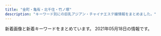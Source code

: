 ```yaml
---
title: "金町・亀有・北千住・竹ノ塚"
description: "キーワード別にの巨乳アジアン・チャイナエステ嬢情報をまとめました。"
---
```


新着画像と新着キーワードをまとめています。
2021年05月18日の情報です。

<DmmAffiliateIns />
<KeywordTable
  shops={
    [
    {
        "name": "\u7f8e\u5802",
        "url": "http://aroma-heal.com/",
        "keywords": {},
        "img_links": [
            "http://aroma-heal.com/staff/yuki/01.jpg",
            "http://aroma-heal.com/img/pc.jpg",
            "http://aroma-heal.com/img/t-s.jpg",
            "http://aroma-heal.com/img/sys3.png",
            "http://aroma-heal.com/img/sys2.png",
            "http://aroma-heal.com/img/sysetc.png",
            "http://aroma-heal.com/img/botton.jpg",
            "http://aroma-heal.com/img/paypay.png",
            "http://aroma-heal.com/img/cam.jpg",
            "http://aroma-heal.com/img/t-r.jpg",
            "http://aroma-heal.com/img/info.jpg",
            "http://aroma-heal.com/img/sys1.png",
            "http://aroma-heal.com/img/t-a.jpg",
            "http://aroma-heal.com/img/tit.jpg",
            "http://aroma-heal.com/staff/mimi/01.jpg",
            "http://aroma-heal.com/img/sys4.png",
            "http://aroma-heal.com/img/tel.jpg",
            "http://aroma-heal.com/img/add.jpg",
            "http://aroma-heal.com/img/adrs.jpg",
            "http://aroma-heal.com/img/t-o.jpg",
            "http://aroma-heal.com/staff/aoi/01.jpg",
            "http://aroma-heal.com/img/t-t.jpg",
            "http://aroma-heal.com/img/pic.jpg"
        ],
        "station": "JR\u5317\u5343\u4f4f\u99c5\u6771\u53e3"
    },
    {
        "keywords": {},
        "station": "JR\u91d1\u753a\u99c5\u5317\u53e3",
        "img_links": [
            "http://www.kenyoku.work/images/s1.png",
            "http://www.kenyoku.work/images/int1.png",
            "http://www.kenyoku.work/images/int2.png",
            "http://www.kenyoku.work/img/miki1.jpg",
            "http://www.kenyoku.work/images/sys.jpg",
            "http://www.kenyoku.work/img/risa1.jpg",
            "http://www.kenyoku.work/images/4.jpg",
            "http://www.kenyoku.work/images/b1.jpg",
            "http://www.kenyoku.work/images/head.jpg",
            "http://www.kenyoku.work/images/news.jpg",
            "http://www.kenyoku.work/images/interior_t.jpg",
            "http://www.kenyoku.work/img/hana1.jpg",
            "http://www.kenyoku.work/img/ami1.jpg",
            "http://www.kenyoku.work/images/info.png",
            "http://www.kenyoku.work/images/3.jpg",
            "http://www.kenyoku.work/images/staff_t.jpg",
            "http://www.kenyoku.work/images/mobile.jpg",
            "http://www.kenyoku.work/images/2.jpg",
            "http://www.kenyoku.work/images/b2.jpg",
            "http://www.kenyoku.work/images/1.jpg"
        ],
        "name": "\u5065\u6b32",
        "url": "http://www.kenyoku.work/"
    },
    {
        "name": "Angel",
        "keywords": {},
        "url": "http://e-luxury.work/",
        "img_links": [
            "http://e-luxury.work/images/2.jpg",
            "http://e-luxury.work/images/tel.jpg",
            "http://e-luxury.work/images/interior_t.jpg",
            "http://e-luxury.work/images/sys.jpg",
            "http://e-luxury.work/images/3.jpg",
            "http://e-luxury.work/images/news.jpg",
            "http://e-luxury.work/images/b1.jpg",
            "http://e-luxury.work/images/head.jpg",
            "http://e-luxury.work/images/4.jpg",
            "http://e-luxury.work/img/eri1.jpg",
            "http://e-luxury.work/images/7.jpg",
            "http://e-luxury.work/images/6.jpg",
            "http://e-luxury.work/img/momoka1.jpg",
            "http://e-luxury.work/img/mimi1.jpg",
            "http://e-luxury.work/images/int1.jpg",
            "http://e-luxury.work/img/minami1.jpg",
            "http://e-luxury.work/img/mina1.jpg",
            "http://e-luxury.work/images/mobile.jpg",
            "http://e-luxury.work/img/yuki1.jpg",
            "http://e-luxury.work/img/kayo1.jpg",
            "http://e-luxury.work/img/kayo2.jpg",
            "http://e-luxury.work/images/1.jpg",
            "http://e-luxury.work/images/ta.jpg",
            "http://e-luxury.work/images/int2.jpg",
            "http://e-luxury.work/images/5.jpg",
            "http://e-luxury.work/images/staff_t.jpg",
            "http://e-luxury.work/images/tt.jpg"
        ],
        "station": "\u7dbe\u702c\u99c5\u897f\u53e3"
    },
    {
        "station": "\u5317\u5343\u4f4f\u99c5\u897f\u53e3",
        "keywords": {
            "87": 1,
            "D": 1,
            "86": 1,
            "C": 1,
            "83": 1,
            "90": 4
        },
        "name": "\u6fc0\u5b89\u7f8e\u4eba",
        "url": "http://bijin.este.work/",
        "img_links": [
            "http://bijin.este.work/m.jpg",
            "http://bijin.este.work/news.jpg",
            "http://bijin.este.work/s1.png",
            "http://bijin.este.work/2/uploadimg/1620709898.jpeg",
            "http://bijin.este.work/int1.png",
            "http://bijin.este.work/sys1.jpg",
            "http://bijin.este.work/head.jpg",
            "http://bijin.este.work/2/uploadimg/1612668130.jpeg",
            "http://bijin.este.work/2/uploadimg/1591252992.jpg",
            "http://bijin.este.work/2/uploadimg/1591253020.jpg",
            "http://bijin.este.work/2/uploadimg/1591886646.jpg",
            "http://bijin.este.work/staff_t.jpg",
            "http://bijin.este.work/2/uploadimg/1597854926.jpeg",
            "http://bijin.este.work/sys2.jpg",
            "http://bijin.este.work/2/uploadimg/1600148455.jpeg"
        ]
    },
    {
        "station": "\u7dbe\u702c\u99c5\u6771\u53e3",
        "img_links": [
            "http://ningyo-hime.com/staffPhoto/s20200630134438.jpg",
            "http://ningyo-hime.com/js/sliderLine/slide_prev.png",
            "http://ningyo-hime.com/staffPhoto/b20201212112712.jpg",
            "http://ningyo-hime.com/staffPhoto/s20191003141511.jpg",
            "http://ningyo-hime.com/staffPhoto/s20201212112712.jpg",
            "http://ningyo-hime.com/staffPhoto/b20201230174356.jpg",
            "http://ningyo-hime.com/images/slider1/01.jpg",
            "http://ningyo-hime.com/staffPhoto/s20200905132814.jpg",
            "http://ningyo-hime.com/staffPhoto/s20200626161755.jpg",
            "http://ningyo-hime.com/staffPhoto/b20200905132814.jpg",
            "http://ningyo-hime.com/staffPhoto/b20200626161755.jpg",
            "http://ningyo-hime.com/images/returnBtn.png",
            "http://ningyo-hime.com/staffPhoto/s20201212104914.jpg",
            "http://ningyo-hime.com/images/slider1/03.jpg",
            "http://ningyo-hime.com/staffPhoto/b20201212104914.jpg",
            "http://ningyo-hime.com/staffPhoto/s20201101082513.jpg",
            "http://ningyo-hime.com/uploadfiles/Image/campaignNingyoHimeCom.jpg",
            "http://ningyo-hime.com/staffPhoto/b20200707192550.jpg",
            "http://ningyo-hime.com/staffPhoto/b20191003141511.jpg",
            "http://ningyo-hime.com/images/mobile.jpg",
            "http://ningyo-hime.com/staffPhoto/s20201230174356.jpg",
            "http://ningyo-hime.com/staffPhoto/s20200707192550.jpg",
            "http://ningyo-hime.com/js/sliderLine/slide_next.png",
            "http://ningyo-hime.com/images/gallery1.png",
            "http://ningyo-hime.com/staffPhoto/b20201101082513.jpg",
            "http://ningyo-hime.com/staffPhoto/b20200630134438.jpg"
        ],
        "name": "\u4eba\u9b5a\u59eb",
        "keywords": {
            "C": 2,
            "84": 1,
            "D": 5
        },
        "url": "http://ningyo-hime.com/"
    },
    {
        "name": "\u6fc0\u5b89\u5929\u4f7f",
        "station": "\u7dbe\u702c\u99c5\u6771\u53e3",
        "keywords": {
            "90": 27,
            "E": 9,
            "88": 9,
            "D": 9,
            "83": 9,
            "C": 9,
            "85": 18,
            "\u80f8": 1
        },
        "url": "http://starrysky.esnavi.work/",
        "img_links": [
            "http://starrysky.esnavi.work/2/uploadimg/1609136727.jpeg",
            "http://starrysky.esnavi.work/2/uploadimg/1617615141.jpeg",
            "https://pwchp.com/images_editor/124/images/1559717095-146381_2.jpg",
            "http://starrysky.esnavi.work/2/uploadimg/1609136908.jpeg",
            "http://starrysky.esnavi.work/2/uploadimg/1574764277.jpg",
            "http://starrysky.esnavi.work/1-1PZ515095RN.jpg",
            "http://starrysky.esnavi.work/vis_theptframe.png",
            "http://starrysky.esnavi.work/2/uploadimg/1618889943.jpeg",
            "http://starrysky.esnavi.work/iDl2toJilLq62VX.png",
            "https://century.pwchp.com/images/vis_theptframe.png",
            "http://starrysky.esnavi.work/2/uploadimg/1596225793.jpg",
            "http://starrysky.esnavi.work/2/uploadimg/1565558725.jpg"
        ]
    },
    {
        "img_links": [
            "http://urara.tyo.cm/images/link_nav05.png",
            "http://urara.tyo.cm/photos/sites/5/2021/03/2021032608104729.jpg",
            "http://urara.tyo.cm/images/tit_staff02.png",
            "http://urara.tyo.cm/images/tit_staff01.png",
            "http://urara.tyo.cm/images/link_nav01.png",
            "http://urara.tyo.cm/images/slider01.png",
            "http://urara.tyo.cm/photos/sites/5/2020/07/2020072904152474.jpg",
            "http://urara.tyo.cm/images/slider03.png",
            "http://urara.tyo.cm/images/top.png",
            "http://urara.tyo.cm/images/pagetop.png",
            "http://urara.tyo.cm/images/bg_infotit.png",
            "http://urara.tyo.cm/images/link_nav03.png",
            "http://urara.tyo.cm/photos/sites/5/2020/07/2020072904152344.jpg",
            "http://urara.tyo.cm/images/link_nav06.png",
            "http://urara.tyo.cm/photos/sites/5/2020/08/2020082101302071.jpg",
            "http://urara.tyo.cm/photos/sites/5/2020/10/2020101305325670.jpg",
            "http://urara.tyo.cm/photos/sites/5/2020/07/2020072904152438.jpg",
            "http://urara.tyo.cm/images/link_nav04.png",
            "http://urara.tyo.cm/photos/sites/5/2020/11/2020112706272440.jpg",
            "http://urara.tyo.cm/images/tit_info02.png",
            "http://urara.tyo.cm/images/link_nav02.png",
            "http://urara.tyo.cm/images/tit_info01.png",
            "http://urara.tyo.cm/images/ico02.png",
            "http://urara.tyo.cm/photos/sites/5/2020/07/2020072904152581.jpg",
            "http://urara.tyo.cm/photos/sites/5/2020/09/2020091508111353.jpg",
            "http://urara.tyo.cm/photos/sites/5/2021/02/2021021804210413.jpg",
            "http://urara.tyo.cm/images/slider02.png"
        ],
        "url": "http://urara.tyo.cm/",
        "station": "JR\u91d1\u753a\u99c5\u5317\u53e3",
        "keywords": {
            "D": 120,
            "86": 48,
            "87": 12,
            "84": 12,
            "85": 48
        },
        "name": "\u9e97"
    },
    {
        "name": "\u6cc9\u30fb\u3044\u305a\u307f",
        "keywords": {
            "E": 2,
            "D": 1
        },
        "url": "https://moon-love.info/",
        "station": "\u5317\u5343\u4f4f\u99c5\u6771\u53e3",
        "img_links": [
            "https://moon-love.info/staffPhoto/s20200527170611.jpg",
            "https://moon-love.info/images/slider1/02.jpg",
            "https://moon-love.info/images/slider1/01.jpg",
            "https://moon-love.info/js/sliderLine/slide_prev.png",
            "https://moon-love.info/js/sliderLine/slide_next.png",
            "https://moon-love.info/images/slider1/03.jpg",
            "https://moon-love.info/images/gallery1.png",
            "https://moon-love.info/uploadfiles/images/campaignIyasiHealCom.jpg",
            "https://moon-love.info/staffPhoto/s20200711151214.jpg",
            "https://moon-love.info/images/mobile.jpg",
            "https://moon-love.info/staffPhoto/b20200711151214.jpg",
            "https://moon-love.info/staffPhoto/b20200527170611.jpg",
            "https://moon-love.info/images/noImg.jpg",
            "https://moon-love.info/uploadfiles/Image/image.png",
            "https://moon-love.info/images/returnBtn.png"
        ]
    },
    {
        "url": "https://lush.jpn.vin/",
        "keywords": {
            "D": 24,
            "85": 8,
            "86": 16,
            "88": 8,
            "89": 8,
            "90": 8,
            "C": 14,
            "87": 8
        },
        "name": "\u30e9\u30c3\u30b7\u30e5",
        "img_links": [
            "https://lush.jpn.vin/images/tit_news.png",
            "https://lush.jpn.vin/photos/sites/6/2020/12/2020121402091934.jpg",
            "https://lush.jpn.vin/images/bg_comend.jpg",
            "https://lush.jpn.vin/images/top.png",
            "https://lush.jpn.vin/images/tit_staff.jpg",
            "https://lush.jpn.vin/photos/sites/6/2021/01/2021011906135643.jpg",
            "https://lush.jpn.vin/photos/sites/6/2021/01/2021012905303514.jpg",
            "https://lush.jpn.vin/photos/sites/6/2021/02/2021021804400223.jpg",
            "https://lush.jpn.vin/images/room4.jpg",
            "https://lush.jpn.vin/images/room3.jpg",
            "https://lush.jpn.vin/images/border-bottom.png",
            "https://lush.jpn.vin/images/room1.jpg",
            "https://lush.jpn.vin/photos/sites/6/2020/12/2020121402082025.jpg",
            "https://lush.jpn.vin/photos/sites/6/2020/12/2020121402072787.jpg",
            "https://lush.jpn.vin/images/girl.png",
            "https://lush.jpn.vin/images/end.jpg",
            "https://lush.jpn.vin/images/tit_pick.jpg",
            "https://lush.jpn.vin/images/rb.png",
            "https://lush.jpn.vin/photos/sites/6/2020/12/202012140206371.jpg",
            "https://lush.jpn.vin/images/lb.png",
            "https://lush.jpn.vin/images/side_mobile.png",
            "https://lush.jpn.vin/images/room2.jpg"
        ],
        "station": "JR\u91d1\u753a\u99c5\u5317\u53e3"
    },
    {
        "name": "\u82b1\u6d77",
        "keywords": {},
        "url": "http://manzoku666.ests.jp/",
        "station": "JR\u4e80\u6709\u99c5\u5317\u53e3",
        "img_links": []
    },
    {
        "keywords": {
            "90": 1,
            "84": 1,
            "C": 2,
            "D": 4,
            "83": 1,
            "86": 3,
            "E": 2,
            "85": 3,
            "87": 1
        },
        "station": "JR\u5317\u5343\u4f4f\u99c5\u6771\u53e3",
        "img_links": [
            "http://iris.este.work/2/uploadimg/1607661251.jpg",
            "http://iris.este.work/int1.png",
            "http://iris.este.work/staff_t.jpg",
            "http://iris.este.work/2/uploadimg/1587527299.jpg",
            "http://iris.este.work/2/uploadimg/1615527059.jpeg",
            "http://iris.este.work/2/uploadimg/1610606533.jpg",
            "http://iris.este.work/2/uploadimg/1597642441.jpeg",
            "http://iris.este.work/sys2.jpg",
            "http://iris.este.work/2/uploadimg/1597806778.jpg",
            "http://iris.este.work/head.jpg",
            "http://iris.este.work/news.jpg",
            "http://iris.este.work/sys1.jpg",
            "http://iris.este.work/2/uploadimg/1587527512.jpg",
            "http://iris.este.work/2/uploadimg/1591787978.jpg",
            "http://iris.este.work/s1.png",
            "http://iris.este.work/2/uploadimg/1610606666.jpg",
            "http://iris.este.work/2/uploadimg/1604372331.jpg"
        ],
        "url": "http://iris.este.work/",
        "name": "IRIS \uff5e\u30a2\u30a4\u30ea\u30b9\uff5e"
    },
    {
        "keywords": {
            "C": 2,
            "D": 1,
            "87": 2,
            "89": 1
        },
        "url": "http://raku.est888.com/",
        "station": "JR\u91d1\u753a\u99c5\u5317\u53e3",
        "img_links": [
            "http://raku.est888.com/css/nav/nav-002.jpg",
            "http://raku.est888.com/css/nav/nav-005.jpg",
            "http://raku.est888.com/css/cam0001.jpg",
            "http://raku.est888.com/css/tel.png",
            "http://raku.est888.com/css/top02-left.png",
            "http://raku.est888.com/css/nav/nav-004.jpg",
            "http://raku.est888.com/css/nav/nav-001.jpg",
            "http://raku.est888.com/css/nav/nav-003.jpg",
            "http://raku.est888.com/css/nav/nav-006.jpg",
            "http://raku.est888.com/css/osusume01.jpg",
            "http://raku.est888.com/css/staff/staff0001-a.png",
            "http://raku.est888.com/css/staff/staff002-a.png",
            "http://raku.est888.com/css/staff/staff01-a.png"
        ],
        "name": "\u697d"
    },
    {
        "keywords": {
            "86": 1,
            "83": 1,
            "E": 1,
            "88": 2,
            "C": 2,
            "F": 1,
            "D": 1,
            "85": 1
        },
        "station": "JR\u4e80\u6709\u99c5\u5357\u53e3",
        "url": "https://renren.tyo.cm/",
        "img_links": [
            "https://renren.tyo.cm/photos/sites/41/2021/05/2021051201283213.jpg",
            "https://renren.tyo.cm/photos/sites/41/2021/05/202105120129130.jpg",
            "https://renren.tyo.cm/images/side_tel.jpg",
            "https://renren.tyo.cm/images/staff02.png",
            "https://renren.tyo.cm/photos/sites/41/2021/05/2021051201285521.jpg",
            "https://renren.tyo.cm/photos/sites/41/2021/05/2021051201295097.jpg",
            "https://renren.tyo.cm/images/side_mobile.jpg",
            "https://renren.tyo.cm/images/link_nav01.jpg",
            "https://renren.tyo.cm/images/sp_top.png",
            "https://renren.tyo.cm/images/acc1.jpg",
            "https://renren.tyo.cm/images/acc3.jpg",
            "https://renren.tyo.cm/images/tit_new.png",
            "https://renren.tyo.cm/images/acc4.jpg",
            "https://renren.tyo.cm/images/link_nav04.jpg",
            "https://renren.tyo.cm/images/acc5.jpg",
            "https://renren.tyo.cm/images/link_nav05.jpg",
            "https://renren.tyo.cm/images/tit_pick.png",
            "https://renren.tyo.cm/images/tit_link.png",
            "https://renren.tyo.cm/images/link_nav03.jpg",
            "https://renren.tyo.cm/photos/sites/41/2021/05/202105120129321.jpg",
            "https://renren.tyo.cm/images/staff01.png",
            "https://renren.tyo.cm/images/end.png",
            "https://renren.tyo.cm/images/acc6.jpg",
            "https://renren.tyo.cm/images/top.png",
            "https://renren.tyo.cm/images/link_nav06.jpg",
            "https://renren.tyo.cm/images/acc2.jpg",
            "https://renren.tyo.cm/images/link_nav02.jpg"
        ],
        "name": "Aroma RenRen"
    },
    {
        "keywords": {
            "G": 1,
            "90": 3,
            "E": 2,
            "C": 4,
            "91": 1,
            "84": 1,
            "89": 1,
            "85": 3
        },
        "station": "\u7dbe\u702c\u99c5\u897f\u53e3",
        "name": "Spring-\u30b9\u30d7\u30ea\u30f3\u30b0-",
        "img_links": [
            "http://spring02.est888.com/css/tel.png",
            "http://spring02.est888.com/css/staff/staff09.png",
            "http://spring02.est888.com/css/osusume01.png",
            "http://spring02.est888.com/css/nav/nav-003.png",
            "http://spring02.est888.com/css/staff/staff003-b.png",
            "http://spring02.est888.com/css/nav/nav-001.png",
            "http://spring02.est888.com/css/nav/nav-002.png",
            "http://spring02.est888.com/css/staff/staff005-b.png",
            "http://spring02.est888.com/css/staff/staff12.png",
            "http://spring02.est888.com/css/staff/staff008-b.png",
            "http://spring02.est888.com/css/staff/staff01-b.png",
            "http://spring02.est888.com/css/top01.png",
            "http://spring02.est888.com/css/staff/staff010-a.png",
            "http://spring02.est888.com/css/staff/staff09-a.png",
            "http://spring02.est888.com/css/nav/nav-004.png",
            "http://spring02.est888.com/css/staff/staff005.png",
            "http://spring02.est888.com/css/staff/staff0008.png",
            "http://spring02.est888.com/css/staff/staff03.png",
            "http://spring02.est888.com/css/staff/staff01.png",
            "http://spring02.est888.com/css/staff/staff09-b.png",
            "http://spring02.est888.com/css/staff/staff03-a.png",
            "http://spring02.est888.com/css/nav/nav-006.png",
            "http://spring02.est888.com/css/staff/staff010.png",
            "http://spring02.est888.com/css/nav/nav-005.png",
            "http://spring02.est888.com/css/staff/staff12-a.png",
            "http://spring02.est888.com/css/staff/staff04.png",
            "http://spring02.est888.com/css/staff/staff11.png",
            "http://spring02.est888.com/css/staff/staff11-b.png",
            "http://spring02.est888.com/css/staff/staff04-a.png",
            "http://spring02.est888.com/css/top003.png",
            "http://spring02.est888.com/css/staff/staff11-a.png",
            "http://spring02.est888.com/css/staff/staff01-a.png",
            "http://spring02.est888.com/css/staff/staff04-b.png",
            "http://spring02.est888.com/css/top02-left.png",
            "http://spring02.est888.com/css/staff/staff12-b.png",
            "http://spring02.est888.com/css/staff/staff005-a.png",
            "http://spring02.est888.com/css/staff/staff010-b.png",
            "http://spring02.est888.com/css/top04.png"
        ],
        "url": "http://spring02.est888.com/"
    },
    {
        "img_links": [
            "https://image.jimcdn.com/app/cms/image/transf/dimension=1080x1024:format=jpg/path/s491738307dab8ed0/image/i8114f4be25f79eef/version/1617353476/image.jpg",
            "https://image.jimcdn.com/app/cms/image/transf/none/path/s491738307dab8ed0/image/i5806f8c0fbbca598/version/1417614009/image.jpg",
            "https://image.jimcdn.com/app/cms/image/transf/none/path/s491738307dab8ed0/image/iba7a970dbc047ea1/version/1620387924/image.jpg",
            "https://image.jimcdn.com/app/cms/image/transf/dimension=1080x1024:format=jpg/path/s491738307dab8ed0/image/ie54739bfe4411825/version/1619509620/image.jpg",
            "https://image.jimcdn.com/app/cms/image/transf/dimension=1080x1024:format=jpg/path/s491738307dab8ed0/image/i0ab0a1b77accb1c7/version/1616305682/image.jpg"
        ],
        "url": "https://kungangm.jimdofree.com/",
        "keywords": {},
        "station": "\u5800\u5207\u83d6\u84b2\u5712\u99c5",
        "name": "\u541b\u5b89"
    },
    {
        "station": "JR\u4e80\u6709\u99c5\u5317\u53e3",
        "name": "\u685c",
        "img_links": [
            "https://besteste.com/staffPhoto/s20210427121331.jpg",
            "https://besteste.com/staffPhoto/s20201104202509.jpg",
            "https://besteste.com/staffPhoto/b20210427120848.jpg",
            "https://besteste.com/staffPhoto/b20210427121331.jpg",
            "https://besteste.com/staffPhoto/s20210206174033.jpg",
            "https://besteste.com/staffPhoto/s20201104202740.jpg",
            "https://besteste.com/staffPhoto/s20210427121106.jpg",
            "https://besteste.com/staffPhoto/s20201104202356.jpg",
            "https://besteste.com/staffPhoto/b20201104202637.jpg",
            "https://besteste.com/staffPhoto/s20210427121216.jpg",
            "https://besteste.com/images/slider1/03.jpg",
            "https://besteste.com/staffPhoto/b20210427121216.jpg",
            "https://besteste.com/staffPhoto/b20210427121000.jpg",
            "https://besteste.com/staffPhoto/b20210427121106.jpg",
            "https://besteste.com/staffPhoto/b20210206174329.jpg",
            "https://besteste.com/staffPhoto/b20210206174605.jpg",
            "https://besteste.com/staffPhoto/s20201104202637.jpg",
            "https://besteste.com/staffPhoto/b20210206174200.jpg",
            "https://besteste.com/js/sliderLine/slide_next.png",
            "https://besteste.com/staffPhoto/s20210427121000.jpg",
            "https://besteste.com/js/sliderLine/slide_prev.png",
            "https://besteste.com/staffPhoto/b20201223163111.jpg",
            "https://besteste.com/images/returnBtn.png",
            "https://besteste.com/staffPhoto/b20201104202509.jpg",
            "https://besteste.com/images/slider1/01.jpg",
            "https://besteste.com/staffPhoto/s20201223163111.jpg",
            "https://besteste.com/staffPhoto/s20201104202235.jpg",
            "https://besteste.com/staffPhoto/s20201104202024.jpg",
            "https://besteste.com/staffPhoto/b20201104202356.jpg",
            "https://besteste.com/staffPhoto/b20201104201732.jpg",
            "https://besteste.com/staffPhoto/b20201104202024.jpg",
            "https://besteste.com/staffPhoto/s20210427120848.jpg",
            "https://besteste.com/staffPhoto/b20210206174033.jpg",
            "https://besteste.com/staffPhoto/b20201104202740.jpg",
            "https://besteste.com/staffPhoto/s20201104201732.jpg",
            "https://besteste.com/staffPhoto/s20201104202122.jpg",
            "https://besteste.com/staffPhoto/b20210206174451.jpg",
            "https://besteste.com/staffPhoto/b20201104202122.jpg",
            "https://besteste.com/images/mobile.jpg",
            "https://besteste.com/staffPhoto/b20201104202235.jpg"
        ],
        "keywords": {
            "D": 2,
            "85": 2,
            "E": 2,
            "C": 1,
            "86": 1
        },
        "url": "https://besteste.com/"
    },
    {
        "name": "Plaisir\u30fb\u30d7\u30ec\u30b8\u30fc\u30eb",
        "station": "JR\u4e80\u6709\u99c5\u5357\u53e3",
        "url": "https://bright.xyz.mn/",
        "keywords": {
            "D": 36,
            "87": 17,
            "85": 17,
            "92": 17,
            "E": 57,
            "H": 17,
            "G": 17,
            "88": 51,
            "86": 17
        },
        "img_links": [
            "https://bright.xyz.mn/photos/sites/10/2020/08/2020081003373252.jpg",
            "https://bright.xyz.mn/photos/sites/10/2021/05/202105110749361-308x411.jpg",
            "https://bright.xyz.mn/images/end.png",
            "https://bright.xyz.mn/images/staff_bj3.jpg",
            "https://bright.xyz.mn/images/s_pick.png",
            "https://bright.xyz.mn/photos/sites/10/2020/08/2020081003373131.jpg",
            "https://bright.xyz.mn/images/new.jpg",
            "https://bright.xyz.mn/images/mobile.jpg",
            "https://bright.xyz.mn/images/s_face.jpg",
            "https://bright.xyz.mn/photos/sites/10/2020/07/2020072612030016.jpg",
            "https://bright.xyz.mn/photos/sites/10/2021/05/2021051201442456.jpg",
            "https://bright.xyz.mn/images/news_bj3.jpg",
            "https://bright.xyz.mn/images/s_news.jpg",
            "https://bright.xyz.mn/photos/sites/10/2020/07/202007261153576.jpg",
            "https://bright.xyz.mn/images/line.png",
            "https://bright.xyz.mn/images/s_link.jpg",
            "https://bright.xyz.mn/photos/sites/10/2020/07/2020072611535558.jpg",
            "https://bright.xyz.mn/images/top.png",
            "https://bright.xyz.mn/photos/sites/10/2021/05/2021051201454182-308x411.jpg",
            "https://bright.xyz.mn/photos/sites/10/2021/05/2021051201454182.jpg",
            "https://bright.xyz.mn/images/s_therapist.jpg",
            "https://bright.xyz.mn/photos/sites/10/2021/05/202105110749361.jpg",
            "https://bright.xyz.mn/photos/sites/10/2021/05/2021051201442456-308x411.jpg",
            "https://bright.xyz.mn/photos/sites/10/2021/05/2021050709052156.jpg",
            "https://bright.xyz.mn/photos/sites/10/2021/05/2021050709052156-308x411.jpg",
            "https://bright.xyz.mn/photos/sites/10/2020/01/2020010607464468.jpg",
            "https://bright.xyz.mn/images/2.jpg",
            "https://bright.xyz.mn/images/1.jpg"
        ]
    },
    {
        "url": "http://rakuen.ies.fun/",
        "img_links": [
            "http://rakuen.ies.fun/images/tel.jpg",
            "http://rakuen.ies.fun/photos/sites/40/2021/05/2021050704572594.jpg",
            "http://rakuen.ies.fun/images/info2.jpg",
            "http://rakuen.ies.fun/images/room3.jpg",
            "http://rakuen.ies.fun/images/room2.jpg",
            "http://rakuen.ies.fun/images/room4.jpg",
            "http://rakuen.ies.fun/photos/sites/40/2021/05/2021050704572499.jpg",
            "http://rakuen.ies.fun/photos/sites/40/2021/05/2021050704572692.jpg",
            "http://rakuen.ies.fun/images/s_news.jpg",
            "http://rakuen.ies.fun/images/s_link.png",
            "http://rakuen.ies.fun/images/room1.jpg",
            "http://rakuen.ies.fun/images/mobile.jpg",
            "http://rakuen.ies.fun/images/s_staff.png",
            "http://rakuen.ies.fun/photos/sites/40/2021/05/2021050704572641.jpg",
            "http://rakuen.ies.fun/images/info.jpg",
            "http://rakuen.ies.fun/images/s3.jpg"
        ],
        "station": "\u897f\u65b0\u4e95\u99c5\u897f\u53e3",
        "name": "\u7e01",
        "keywords": {
            "D": 20,
            "83": 5,
            "87": 5,
            "85": 10
        }
    },
    {
        "img_links": [
            "http://relax-esthe.tokyo/css/m-left.jpg",
            "http://relax-esthe.tokyo/css/m-top-right01.jpg",
            "http://relax-esthe.tokyo/css/staff/staff05.png",
            "http://relax-esthe.tokyo/css/staff/staff01.png",
            "http://relax-esthe.tokyo/css/m-top-right02.jpg",
            "http://relax-esthe.tokyo/css/m-top-right03.jpg",
            "http://relax-esthe.tokyo/css/m-right.jpg",
            "http://relax-esthe.tokyo/css/staff/staff02.png",
            "http://relax-esthe.tokyo/css/m-yejiao.jpg",
            "http://relax-esthe.tokyo/css/staff/staff09.png",
            "http://relax-esthe.tokyo/css/staff/staff07.png",
            "http://relax-esthe.tokyo/images/call.png",
            "http://relax-esthe.tokyo/css/staff/staff03.png",
            "http://relax-esthe.tokyo/css/m-top02.jpg",
            "http://relax-esthe.tokyo/css/m-head1.jpg",
            "http://relax-esthe.tokyo/css/top-left01.jpg",
            "http://relax-esthe.tokyo/css/staff/staff0n.png",
            "http://relax-esthe.tokyo/css/m-top-right04.jpg",
            "http://relax-esthe.tokyo/css/staff/staff06.png"
        ],
        "station": "\u6885\u5cf6\u99c5",
        "keywords": {},
        "name": "Amor-\u30a2\u30e2\u30fc\u30eb-",
        "url": "http://relax-esthe.tokyo/"
    },
    {
        "station": "\u7dbe\u702c\u99c5\u6771\u53e3",
        "keywords": {},
        "url": "http://ayase-ai.jpest.net/",
        "name": "\u611b",
        "img_links": [
            "http://ayase-ai.jpest.net/uploads//sites/33/2020/11/g6-225x300.jpg",
            "http://ayase-ai.jpest.net/uploads//sites/33/2020/11/m-top02-1.jpg",
            "http://ayase-ai.jpest.net/uploads//sites/33/2020/12/r2-1.png",
            "http://ayase-ai.jpest.net/uploads//sites/33/2020/12/main_top-1.png",
            "http://ayase-ai.jpest.net/uploads//sites/33/2020/11/g1-225x300.jpg",
            "http://ayase-ai.jpest.net/uploads//sites/33/2020/11/g4.jpg",
            "http://ayase-ai.jpest.net/uploads//sites/33/2020/12/ma01-1.jpg",
            "http://ayase-ai.jpest.net/uploads//sites/33/2020/12/mobile-1.jpg",
            "http://ayase-ai.jpest.net/uploads//sites/33/2020/11/g6.jpg",
            "http://ayase-ai.jpest.net/uploads//sites/33/2021/01/g1.jpg",
            "http://ayase-ai.jpest.net/uploads//sites/33/2020/12/shishu-2.png",
            "http://ayase-ai.jpest.net/uploads//sites/33/2021/04/g1-225x300.jpg",
            "http://ayase-ai.jpest.net/uploads//sites/33/2020/11/g5.jpg",
            "http://ayase-ai.jpest.net/uploads//sites/33/2020/12/main_bottom-1.png",
            "http://ayase-ai.jpest.net/uploads//sites/33/2020/12/r1.png",
            "http://ayase-ai.jpest.net/uploads//sites/33/2020/12/r3-1.png",
            "http://ayase-ai.jpest.net/uploads//sites/33/2020/11/g3-225x300.jpg",
            "http://ayase-ai.jpest.net/uploads//sites/33/2020/11/g2.jpg",
            "http://ayase-ai.jpest.net/uploads//sites/33/2020/12/re.jpg",
            "http://ayase-ai.jpest.net/uploads//sites/33/2020/12/ss.png",
            "http://ayase-ai.jpest.net/uploads//sites/33/2020/11/g1.jpg",
            "http://ayase-ai.jpest.net/uploads//sites/33/2020/12/r4-1.png",
            "http://ayase-ai.jpest.net/uploads//sites/33/2021/01/g1-225x300.jpg",
            "http://ayase-ai.jpest.net/uploads//sites/33/2020/12/main_top.png",
            "http://ayase-ai.jpest.net/uploads//sites/33/2020/11/g4-225x300.jpg",
            "http://ayase-ai.jpest.net/uploads//sites/33/2020/11/g5-225x300.jpg",
            "http://ayase-ai.jpest.net/uploads//sites/33/2020/12/main_bottom.png",
            "http://ayase-ai.jpest.net/uploads//sites/33/2020/11/g2-225x300.jpg",
            "http://ayase-ai.jpest.net/uploads//sites/33/2021/04/g1.jpg",
            "http://ayase-ai.jpest.net/uploads//sites/33/2020/11/g3.jpg"
        ]
    },
    {
        "name": "Spring \uff5e\u30b9\u30d7\u30ea\u30f3\u30b0\uff5e",
        "keywords": {
            "E": 1,
            "91": 1,
            "85": 2,
            "84": 1,
            "D": 3,
            "C": 3,
            "89": 1,
            "90": 5
        },
        "url": "http://spring.est888.com/",
        "station": "JR\u91d1\u753a\u99c5\u5317\u53e3",
        "img_links": [
            "http://spring.est888.com/css/nav/nav-002.png",
            "http://spring.est888.com/css/staff/staff012-b.png",
            "http://spring.est888.com/css/staff/staff14-b.png",
            "http://spring.est888.com/css/staff/staff13-a.png",
            "http://spring.est888.com/css/staff/staff012-a.png",
            "http://spring.est888.com/css/staff/staff0010-b.png",
            "http://spring.est888.com/css/tel.png",
            "http://spring.est888.com/css/staff/staff0005-b.png",
            "http://spring.est888.com/css/staff/staff012.png",
            "http://spring.est888.com/css/staff/staff16-a.png",
            "http://spring.est888.com/css/staff/staff11-b.png",
            "http://spring.est888.com/css/nav/nav-001.png",
            "http://spring.est888.com/css/top0000000003.jpg",
            "http://spring.est888.com/css/staff/staff11-a.png",
            "http://spring.est888.com/css/staff/staff001-b.png",
            "http://spring.est888.com/css/staff/staff0005-a.png",
            "http://spring.est888.com/css/staff/staff010-a.png",
            "http://spring.est888.com/css/staff/staff14-a.png",
            "http://spring.est888.com/css/staff/staff004-a.png",
            "http://spring.est888.com/css/staff/staff001-a.png",
            "http://spring.est888.com/css/staff/staff0005.png",
            "http://spring.est888.com/css/staff/staff17-a.png",
            "http://spring.est888.com/css/nav/nav-004.png",
            "http://spring.est888.com/css/staff/staff16.png",
            "http://spring.est888.com/css/staff/staff004-b.png",
            "http://spring.est888.com/css/top001.png",
            "http://spring.est888.com/css/staff/staff13.png",
            "http://spring.est888.com/css/staff/staff004.png",
            "http://spring.est888.com/css/staff/staff16-b.png",
            "http://spring.est888.com/css/staff/staff11.png",
            "http://spring.est888.com/css/staff/staff17-b.png",
            "http://spring.est888.com/css/staff/staff17.png",
            "http://spring.est888.com/css/nav/nav-005.png",
            "http://spring.est888.com/css/staff/staff001.png",
            "http://spring.est888.com/css/staff/staff14.png",
            "http://spring.est888.com/css/nav/nav-006.png",
            "http://spring.est888.com/css/nav/nav-003.png",
            "http://spring.est888.com/css/staff/staff010.png"
        ]
    },
    {
        "station": "JR\u4e80\u6709\u99c5\u5317\u53e3",
        "url": "http://kenkohouse.com/",
        "keywords": {},
        "img_links": [],
        "name": "\u30b5\u30e9\u30f3"
    },
    {
        "img_links": [
            "http://iyasinobara.oks.bz/photos/sites/36/2020/02/2020021401252254.jpg",
            "http://iyasinobara.oks.bz/images/room4.jpg",
            "http://iyasinobara.oks.bz/images/room2.jpg",
            "http://iyasinobara.oks.bz/photos/sites/36/2021/03/2021030303232197.jpg",
            "http://iyasinobara.oks.bz/images/top.jpg",
            "http://iyasinobara.oks.bz/images/s_shedule.jpg",
            "http://iyasinobara.oks.bz/images/s_news.jpg",
            "http://iyasinobara.oks.bz/images/room1.jpg",
            "http://iyasinobara.oks.bz/images/room3.jpg",
            "http://iyasinobara.oks.bz/images/s_staff.jpg",
            "http://iyasinobara.oks.bz/photos/sites/36/2020/11/2020112101523963.jpg",
            "http://iyasinobara.oks.bz/photos/sites/36/2019/12/2019121401184994.jpg",
            "http://iyasinobara.oks.bz/images/mobile.jpg"
        ],
        "url": "http://iyasinobara.oks.bz/",
        "station": "JR\u91d1\u753a\u99c5\u5317\u53e3",
        "keywords": {
            "82": 5,
            "F": 5,
            "C": 16,
            "D": 10,
            "85": 5,
            "90": 5,
            "87": 5
        },
        "name": "\u7652\u3057\u306e\u8594\u8587"
    },
    {
        "station": "\u7dbe\u702c\u99c5\u6771\u53e3",
        "name": "Angela \u30a2\u30f3\u30b8\u30a7\u30e9",
        "img_links": [
            "http://angela.esjp.xyz/girl/6.jpg",
            "http://angela.esjp.xyz/images/pickup_line.png",
            "http://angela.esjp.xyz/images/topbg.jpg",
            "http://angela.esjp.xyz/girl/2.jpg",
            "http://angela.esjp.xyz/images/staff_bg.png",
            "http://angela.esjp.xyz/images/nophotos.jpg",
            "http://angela.esjp.xyz/girl/1.jpg",
            "http://angela.esjp.xyz/images/roomimg/photo01.jpg",
            "http://angela.esjp.xyz/images/tel_footer.png",
            "http://angela.esjp.xyz/images/roomimg/photo02.jpg",
            "http://angela.esjp.xyz/images/newsbg.png",
            "http://angela.esjp.xyz/girl/3.jpg",
            "http://angela.esjp.xyz/images/mobile_bg.png",
            "http://angela.esjp.xyz/girl/5.jpg",
            "http://angela.esjp.xyz/girl/4.jpg"
        ],
        "url": "http://angela.esjp.xyz/",
        "keywords": {}
    },
    {
        "url": "http://bananokoi.ies.bz/",
        "img_links": [],
        "keywords": {},
        "name": "\u82b1\u306e\u604b",
        "station": "\u7dbe\u702c\u99c5\u6771\u53e3"
    },
    {
        "station": "JR\u91d1\u753a\u99c5\u5317\u53e3",
        "name": "Sakura",
        "url": "http://esthe-aroma.biz/",
        "keywords": {
            "86": 14,
            "88": 4,
            "D": 18
        },
        "img_links": [
            "http://esthe-aroma.biz/img/cg10.jpg",
            "http://esthe-aroma.biz/img/fla03.jpg",
            "http://esthe-aroma.biz/img/cg01.jpg",
            "http://esthe-aroma.biz/img/tr01.jpg",
            "http://esthe-aroma.biz/img/cg06.jpg",
            "http://esthe-aroma.biz/img/m02.jpg",
            "http://esthe-aroma.biz/img/cg081.jpg",
            "http://esthe-aroma.biz/img/m03.jpg",
            "http://esthe-aroma.biz/img/fla02.jpg",
            "http://esthe-aroma.biz/img/cg08.jpg",
            "http://esthe-aroma.biz/img/acct.jpg",
            "http://esthe-aroma.biz/img/cg011.jpg",
            "http://esthe-aroma.biz/img/m01a.jpg",
            "http://esthe-aroma.biz/img/m05a.jpg",
            "http://esthe-aroma.biz/img/tr02.jpg",
            "http://esthe-aroma.biz/img/cg021.jpg",
            "http://esthe-aroma.biz/img/m02a.jpg",
            "http://esthe-aroma.biz/img/m05.jpg",
            "http://esthe-aroma.biz/img/fla01.jpg",
            "http://esthe-aroma.biz/img/cg101.jpg",
            "http://esthe-aroma.biz/img/ff.jpg",
            "http://esthe-aroma.biz/img/cg07.jpg",
            "http://esthe-aroma.biz/img/no.png",
            "http://esthe-aroma.biz/img/m01.jpg",
            "http://esthe-aroma.biz/img/cg09.jpg",
            "http://esthe-aroma.biz/img/stal.jpg",
            "http://esthe-aroma.biz/img/top.jpg",
            "http://esthe-aroma.biz/img/cg02.jpg",
            "http://esthe-aroma.biz/img/cg03.jpg",
            "http://esthe-aroma.biz/img/syst.jpg",
            "http://esthe-aroma.biz/img/m06.jpg",
            "http://esthe-aroma.biz/img/cg05.jpg",
            "http://esthe-aroma.biz/img/m03a.jpg",
            "http://esthe-aroma.biz/img/m04.jpg"
        ]
    },
    {
        "station": "\u4e94\u53cd\u91ce\u99c5",
        "url": "http://www.relax-miyabi.com/",
        "name": "\u96c5",
        "keywords": {
            "88": 3,
            "86": 3,
            "D": 6
        },
        "img_links": [
            "http://www.relax-miyabi.com/files/019.jpg",
            "http://www.relax-miyabi.com/files/014.jpg",
            "http://www.relax-miyabi.com/img/glo_02_off.jpg",
            "http://www.relax-miyabi.com/img/slider/3.jpg",
            "http://www.relax-miyabi.com/img/h4-top.jpg",
            "http://www.relax-miyabi.com/img/glo_03_off.jpg",
            "http://www.relax-miyabi.com/img/bnr-02_off.jpg",
            "http://www.relax-miyabi.com/files/014-02.jpg",
            "http://www.relax-miyabi.com/img/bnr-01_off.jpg",
            "http://www.relax-miyabi.com/img/slider/1.jpg",
            "http://www.relax-miyabi.com/files/019-03.jpg",
            "http://www.relax-miyabi.com/img/top-course_off.jpg",
            "http://www.relax-miyabi.com/img/glo_04_off.jpg",
            "http://www.relax-miyabi.com/img/footer-top_off.jpg",
            "http://www.relax-miyabi.com/img/glo_05_off.jpg",
            "http://www.relax-miyabi.com/img/top-h5R2.jpg",
            "http://www.relax-miyabi.com/img/icon_tel.png",
            "http://www.relax-miyabi.com/img/glo_06_off.jpg",
            "http://www.relax-miyabi.com/files/019-02.jpg",
            "http://www.relax-miyabi.com/files/014-03.jpg",
            "http://www.relax-miyabi.com/img/top-h5R.jpg",
            "http://www.relax-miyabi.com/img/top-course2_off.jpg",
            "http://www.relax-miyabi.com/img/glo_01_off.jpg",
            "http://www.relax-miyabi.com/img/slider/2.jpg"
        ]
    },
    {
        "keywords": {
            "G": 6,
            "\u30bb\u30af\u30b7\u30fc": 5
        },
        "name": "You First*\u30e6\u30fc\u30d5\u30a1\u30fc\u30b9\u30c8",
        "img_links": [
            "http://youfirstesthe.com/upload/board/img_1601452249.jpg",
            "http://youfirstesthe.com/upload/girl/img03/img1_0007.jpg",
            "http://youfirstesthe.com/upload/girl/img02/img1_0020.jpg",
            "http://youfirstesthe.com/upload/board/img_1558501433.jpg",
            "http://youfirstesthe.com/upload/girl/img03/img1_0026.jpg",
            "http://youfirstesthe.com/upload/girl/img03/img4_0007.jpg",
            "http://youfirstesthe.com/upload/girl/img03/img2_0029.jpg",
            "http://youfirstesthe.com/upload/girl/img03/img1_0027.jpg",
            "http://youfirstesthe.com/upload/girl/img02/img1_0021.jpg",
            "http://youfirstesthe.com/upload/girl/img02/img1_0027.jpg",
            "http://youfirstesthe.com/upload/board/img_1616074420.jpg",
            "http://youfirstesthe.com/upload/girl/img03/img1_0004.jpg",
            "http://youfirstesthe.com/upload/girl/img03/img2_0003.jpg",
            "http://youfirstesthe.com/upload/girl/img02/img1_0029.jpg",
            "http://youfirstesthe.com/images/common/tel.png",
            "http://youfirstesthe.com/images/top/ranking01.png",
            "http://youfirstesthe.com/upload/girl/img02/img1_0015.jpg",
            "http://youfirstesthe.com/upload/girl/img03/img1_0029.jpg",
            "http://youfirstesthe.com/images/common/main_txt_corona.jpg",
            "http://youfirstesthe.com/images/top/news.png",
            "http://youfirstesthe.com/upload/girl/img03/img1_0003.jpg",
            "http://youfirstesthe.com/upload/girl/img02/img1_0026.jpg",
            "http://youfirstesthe.com/upload/girl/img03/img1_0008.jpg",
            "http://youfirstesthe.com/upload/girl/img02/img1_0007.jpg",
            "http://youfirstesthe.com/upload/girl/img03/img1_0015.jpg",
            "http://youfirstesthe.com/upload/girl/img02/img1_0008.jpg",
            "http://youfirstesthe.com/images/top/pickup_box.png",
            "http://youfirstesthe.com/upload/girl/img03/img3_0007.jpg",
            "http://youfirstesthe.com/upload/girl/img03/img5_0008.jpg",
            "http://youfirstesthe.com/upload/girl/img03/img1_0028.jpg",
            "http://youfirstesthe.com/upload/girl/img03/img3_0020.jpg",
            "http://youfirstesthe.com/upload/girl/img03/img2_0007.jpg",
            "http://youfirstesthe.com/upload/girl/img02/img1_0016.jpg",
            "http://youfirstesthe.com/upload/board/img_1555924960.jpg",
            "http://youfirstesthe.com/upload/girl/img02/img1_0014.jpg",
            "http://youfirstesthe.com/upload/girl/img03/img2_0014.jpg",
            "http://youfirstesthe.com/upload/girl/img03/img3_0003.jpg",
            "http://youfirstesthe.com/upload/girl/img03/img2_0008.jpg",
            "http://youfirstesthe.com/upload/board/img_1616074473.jpg",
            "http://youfirstesthe.com/upload/girl/img03/img1_0019.jpg",
            "http://youfirstesthe.com/upload/board/img_1600470945.jpg",
            "http://youfirstesthe.com/images/top/ranking03.png",
            "http://youfirstesthe.com/upload/girl/img02/img1_0019.jpg",
            "http://youfirstesthe.com/upload/girl/img03/img3_0008.jpg",
            "http://youfirstesthe.com/upload/girl/img03/img2_0028.jpg",
            "http://youfirstesthe.com/upload/girl/img03/img1_0014.jpg",
            "http://youfirstesthe.com/upload/girl/img03/img1_0016.jpg",
            "http://youfirstesthe.com/upload/girl/img03/img1_0020.jpg",
            "http://youfirstesthe.com/upload/girl/img03/img1_0021.jpg",
            "http://youfirstesthe.com/upload/girl/img02/img1_0004.jpg",
            "http://youfirstesthe.com/upload/girl/img03/img2_0020.jpg",
            "http://youfirstesthe.com/upload/girl/img02/img1_0003.jpg",
            "http://youfirstesthe.com/upload/girl/img03/img4_0008.jpg",
            "http://youfirstesthe.com/images/top/ranking02.png",
            "http://youfirstesthe.com/images/top/list_btn.png",
            "http://youfirstesthe.com/upload/girl/img03/img2_0019.jpg",
            "http://youfirstesthe.com/upload/girl/img03/img2_0016.jpg",
            "http://youfirstesthe.com/upload/girl/img02/img1_0028.jpg"
        ],
        "url": "http://youfirstesthe.com/",
        "station": "\u7dbe\u702c\u99c5\u6771\u53e3"
    },
    {
        "keywords": {
            "86": 2,
            "87": 1,
            "C": 11,
            "D": 3
        },
        "name": "\u5922\u306e\u5bb6",
        "url": "http://kokoroan.jps.cm/",
        "img_links": [
            "http://kokoroan.jps.cm/images/room4.jpg",
            "http://kokoroan.jps.cm/images/room3.jpg",
            "http://kokoroan.jps.cm/images/room2.jpg",
            "http://kokoroan.jps.cm/images/mobile2.jpg",
            "http://kokoroan.jps.cm/images/ser2.jpg",
            "http://kokoroan.jps.cm/images/bj3.jpg",
            "http://kokoroan.jps.cm/images/ser3.jpg",
            "http://kokoroan.jps.cm/images/top.jpg",
            "http://kokoroan.jps.cm/images/room1.jpg",
            "http://kokoroan.jps.cm/photos/sites/31/2021/03/2021032316410890.jpg",
            "http://kokoroan.jps.cm/images/ser1.jpg",
            "http://kokoroan.jps.cm/photos/sites/31/2021/03/2021032316250291.jpg",
            "http://kokoroan.jps.cm/photos/sites/31/2021/04/2021041913212424.jpg",
            "http://kokoroan.jps.cm/images/service_line.jpg",
            "http://kokoroan.jps.cm/photos/sites/31/2021/03/2021032515024847.jpg",
            "http://kokoroan.jps.cm/images/girl-z2.jpg",
            "http://kokoroan.jps.cm/images/ser5.jpg",
            "http://kokoroan.jps.cm/photos/sites/31/2021/03/2021032515025450.jpg",
            "http://kokoroan.jps.cm/images/ser4.jpg",
            "http://kokoroan.jps.cm/images/girl-z1.jpg",
            "http://kokoroan.jps.cm/photos/sites/31/2021/04/2021041913212572.jpg",
            "http://kokoroan.jps.cm/images/mobile.jpg",
            "http://kokoroan.jps.cm/images/staff_line.jpg",
            "http://kokoroan.jps.cm/images/end.jpg"
        ],
        "station": "\u7af9\u30ce\u585a\u99c5\u6771\u53e3"
    },
    {
        "url": "http://sumirety.xyz/",
        "keywords": {},
        "img_links": [],
        "name": "\u5fc3",
        "station": "\u6885\u5cf6\u99c5"
    },
    {
        "name": "Arzt spa\u30fb\u30a2\u30eb\u30c4\u30b9\u30d1",
        "url": "https://arzt-spa.iest.info/",
        "img_links": [
            "http://foryou2.a1.ies.bz/upload/sites/8/2021/05/2021051108134676.jpg",
            "https://arzt-spa.iest.info/images/top.jpg",
            "https://arzt-spa.iest.info/photos/sites/8/2021/05/2021051201384049.jpg",
            "https://arzt-spa.iest.info/images/news.jpg",
            "https://arzt-spa.iest.info/images/pick.jpg",
            "https://arzt-spa.iest.info/images/girl_bt.jpg",
            "https://arzt-spa.iest.info/images/staff_line.jpg",
            "https://arzt-spa.iest.info/photos/sites/8/2021/04/2021042909585676.jpg",
            "https://arzt-spa.iest.info/images/bjs3.jpg",
            "https://arzt-spa.iest.info/images/end.jpg",
            "https://arzt-spa.iest.info/images/acc2.jpg",
            "https://arzt-spa.iest.info/photos/sites/8/2021/04/202104290958056.jpg",
            "https://arzt-spa.iest.info/images/mobile.jpg",
            "http://foryou2.a1.ies.bz/upload/sites/8/2021/04/202104290958056.jpg",
            "https://arzt-spa.iest.info/images/staff0.jpg",
            "https://arzt-spa.iest.info/photos/sites/8/2021/05/2021051108091387.jpg",
            "http://foryou2.a1.ies.bz/upload/sites/8/2021/04/2021042909585676.jpg",
            "https://arzt-spa.iest.info/images/acc1.jpg",
            "https://arzt-spa.iest.info/photos/sites/8/2021/05/2021051108134676.jpg",
            "https://arzt-spa.iest.info/images/acc6.jpg",
            "https://arzt-spa.iest.info/images/acc4.jpg",
            "https://arzt-spa.iest.info/images/line1.jpg",
            "https://arzt-spa.iest.info/images/link_line.jpg",
            "https://arzt-spa.iest.info/images/acc3.jpg",
            "http://foryou2.a1.ies.bz/upload/sites/8/2021/05/2021051108091387.jpg",
            "https://arzt-spa.iest.info/images/acc5.jpg",
            "http://foryou2.a1.ies.bz/upload/sites/8/2021/05/2021051201384049.jpg"
        ],
        "station": "JR\u4e80\u6709\u99c5\u5357\u53e3",
        "keywords": {
            "90": 2,
            "E": 4,
            "D": 6,
            "87": 2,
            "83": 4,
            "88": 2
        }
    },
    {
        "url": "http://esthe-aroma.xyz/",
        "station": "\u7af9\u30ce\u585a\u99c5\u6771\u53e3",
        "keywords": {
            "86": 3,
            "87": 3
        },
        "name": "\u5927\u5bb6\u65cf",
        "img_links": [
            "http://esthe-aroma.xyz/images/header3.png",
            "http://esthe-aroma.xyz/images/friend.png",
            "http://esthe-aroma.xyz/images/cg02.jpg",
            "http://esthe-aroma.xyz/images/esthe2.jpg",
            "http://esthe-aroma.xyz/images/main-sp.jpg",
            "http://esthe-aroma.xyz/images/clear.png",
            "http://esthe-aroma.xyz/images/acc1.jpg",
            "http://esthe-aroma.xyz/images/gallery.png",
            "http://esthe-aroma.xyz/images/link.png",
            "http://esthe-aroma.xyz/images/esthe3.jpg",
            "http://esthe-aroma.xyz/images/blog_002.png",
            "http://esthe-aroma.xyz/images/home.png",
            "http://esthe-aroma.xyz/images/main1.jpg",
            "http://esthe-aroma.xyz/images/acc.jpg",
            "http://esthe-aroma.xyz/images/staff.png",
            "http://esthe-aroma.xyz/images/cg01.jpg",
            "http://esthe-aroma.xyz/images/esthe1.jpg",
            "http://esthe-aroma.xyz/images/home_002.png",
            "http://esthe-aroma.xyz/images/info.png"
        ]
    },
    {
        "img_links": [
            "http://kenkounoie-umejima.este88.com/gals/risa1.jpg",
            "http://kenkounoie-umejima.este88.com/images/acc3.jpg",
            "http://kenkounoie-umejima.este88.com/images/acc4.jpg",
            "http://kenkounoie-umejima.este88.com/images/img2.jpg",
            "http://kenkounoie-umejima.este88.com/gals/ai1.jpg",
            "http://kenkounoie-umejima.este88.com/images/img4.jpg",
            "http://kenkounoie-umejima.este88.com/images/img1.jpg",
            "http://kenkounoie-umejima.este88.com/gals/akane1.jpg",
            "http://kenkounoie-umejima.este88.com/images/acc5.jpg",
            "http://kenkounoie-umejima.este88.com/images/info.png",
            "http://kenkounoie-umejima.este88.com/images/acc2.jpg",
            "http://kenkounoie-umejima.este88.com/gals/emi1.jpg",
            "http://kenkounoie-umejima.este88.com/gals/rika1.jpg",
            "http://kenkounoie-umejima.este88.com/images/qr.jpg",
            "http://kenkounoie-umejima.este88.com/i/sp02.jpg",
            "http://kenkounoie-umejima.este88.com/gals/kiki1.jpg",
            "http://kenkounoie-umejima.este88.com/images/acc1.jpg",
            "http://kenkounoie-umejima.este88.com/images/img3.jpg",
            "http://kenkounoie-umejima.este88.com/gals/mimi1.jpg"
        ],
        "station": "\u6885\u5cf6\u99c5",
        "keywords": {},
        "name": "\u5065\u5eb7\u306e\u5bb6",
        "url": "http://kenkounoie-umejima.este88.com/"
    },
    {
        "name": "\u30e9\u30c3\u30ad\u30fc\u30b9\u30bf\u30fc",
        "img_links": [
            "http://www.luckystar.esturl.com/images/slider/2.jpg",
            "http://www.luckystar.esturl.com/img/pickup.jpg",
            "http://www.luckystar.esturl.com/files/002-02.jpg",
            "http://www.luckystar.esturl.com/files/002.jpg",
            "http://www.luckystar.esturl.com/files/002-03.jpg",
            "http://www.luckystar.esturl.com/files/001-03.jpg",
            "http://www.luckystar.esturl.com/images/slider/3.jpg",
            "http://www.luckystar.esturl.com/files/003.jpg",
            "http://www.luckystar.esturl.com/files/001.jpg",
            "http://www.luckystar.esturl.com/files/006-03.jpg",
            "http://www.luckystar.esturl.com/files/005-02.jpg",
            "http://www.luckystar.esturl.com/files/005.jpg",
            "http://www.luckystar.esturl.com/img/goback.jpg",
            "http://www.luckystar.esturl.com/images/slider/1.jpg",
            "http://www.luckystar.esturl.com/img/btn_blog.png",
            "http://www.luckystar.esturl.com/files/005-03.jpg",
            "http://www.luckystar.esturl.com/files/003-02.jpg",
            "http://www.luckystar.esturl.com/files/001-02.jpg",
            "http://www.luckystar.esturl.com/files/003-03.jpg",
            "http://www.luckystar.esturl.com/files/006.jpg",
            "http://www.luckystar.esturl.com/img/ttl_news.png",
            "http://www.luckystar.esturl.com/files/006-02.jpg",
            "http://www.luckystar.esturl.com/img/ttl_info.png",
            "http://www.luckystar.esturl.com/img/tel.png"
        ],
        "station": "JR\u4e80\u6709\u99c5\u5317\u53e3",
        "keywords": {
            "87": 6,
            "86": 4,
            "C": 12,
            "D": 10
        },
        "url": "http://www.luckystar.esturl.com/"
    },
    {
        "station": "\u7af9\u30ce\u585a\u99c5\u6771\u53e3",
        "keywords": {
            "86": 92,
            "83": 23,
            "87": 92,
            "80": 23,
            "88": 23,
            "D": 161,
            "E": 69,
            "C": 46,
            "85": 23
        },
        "name": "\u5b89\u5a1c\u30fb\u30a2\u30f3\u30ca",
        "url": "https://anna.iest.info/",
        "img_links": [
            "https://anna.iest.info/images/room1.jpg",
            "https://anna.iest.info/photos/sites/32/2020/09/2020092310084345.jpg",
            "https://anna.iest.info/images/room3.jpg",
            "https://anna.iest.info/photos/sites/32/2020/09/2020092310053021.jpg",
            "https://anna.iest.info/images/09.jpg",
            "https://anna.iest.info/photos/sites/32/2021/04/2021040703585933.jpg",
            "https://anna.iest.info/photos/sites/32/2021/01/2021012102543828.jpg",
            "https://anna.iest.info/photos/sites/32/2020/09/2020092310053060.jpg",
            "https://anna.iest.info/images/top.png",
            "https://anna.iest.info/photos/sites/32/2021/01/202101230226466.jpg",
            "https://anna.iest.info/photos/sites/32/2021/01/2021012102544587.jpg",
            "https://anna.iest.info/photos/sites/32/2020/09/2020092404431618.jpg",
            "https://anna.iest.info/images/side_link03.png",
            "https://anna.iest.info/photos/sites/32/2021/01/2021012302265121.jpg",
            "https://anna.iest.info/photos/sites/32/2021/03/202103090634171.jpg",
            "https://anna.iest.info/photos/sites/32/2020/09/2020092310230663.jpg",
            "https://anna.iest.info/photos/sites/32/2020/09/2020092310104790.jpg",
            "https://anna.iest.info/photos/sites/32/2020/12/2020122407252653.jpg",
            "https://anna.iest.info/photos/sites/32/2020/09/2020092310180247.jpg",
            "https://anna.iest.info/photos/sites/32/2020/09/2020092310095442.jpg",
            "https://anna.iest.info/photos/sites/32/2020/10/2020102309073277.jpg",
            "https://anna.iest.info/images/room4.jpg",
            "https://anna.iest.info/images/sp_top.jpg",
            "https://anna.iest.info/images/05.jpg",
            "https://anna.iest.info/photos/sites/32/2020/11/2020110204554291.jpg",
            "https://anna.iest.info/images/room2.jpg",
            "https://anna.iest.info/images/side_link02.png",
            "https://anna.iest.info/photos/sites/32/2021/03/2021030906341691.jpg"
        ]
    },
    {
        "station": "JR\u4e80\u6709\u99c5\u5317\u53e3",
        "img_links": [
            "http://www.maria0228.com/img/5.jpg",
            "http://www.maria0228.com/img/7.jpg",
            "http://www.maria0228.com/img/1.jpg",
            "http://www.maria0228.com/img/2.jpg",
            "http://www.maria0228.com/img/aya.jpg",
            "http://www.maria0228.com/img/nana.jpg",
            "http://www.maria0228.com/img/yuri.jpg",
            "http://www.maria0228.com/img/4.jpg",
            "http://www.maria0228.com/img/danni.jpg",
            "http://www.maria0228.com/img/ayumi.jpg",
            "http://www.maria0228.com/img/erika.jpg",
            "http://www.maria0228.com/img/6.jpg",
            "http://www.maria0228.com/img/mina.jpg",
            "http://www.maria0228.com/img/3.jpg"
        ],
        "url": "http://www.maria0228.com/",
        "name": "\u7652\u3057\u306e\u5bb6",
        "keywords": {}
    },
    {
        "img_links": [],
        "keywords": {},
        "name": "heart Peace \uff5e\u30cf\u30fc\u30c8\u30d4\u30fc\u30b9\uff5e",
        "station": "\u7dbe\u702c\u99c5",
        "url": "https://heart-peace.business.site/"
    },
    {
        "name": "BODY RESORT",
        "url": "http://massage-esthe.red/",
        "station": "JR\u4e80\u6709\u99c5\u5317\u53e3",
        "keywords": {
            "86": 32,
            "D": 20,
            "C": 2
        },
        "img_links": [
            "http://massage-esthe.red/images/an_4_01.jpg",
            "http://massage-esthe.red/images/staff_images/sta6.jpg",
            "http://massage-esthe.red/images/staff_images/st9.jpg",
            "http://massage-esthe.red/images/slider/slide2.png",
            "http://massage-esthe.red/images/staff_images/st6.jpg",
            "http://massage-esthe.red/images/staff_images/sta5.jpg",
            "http://massage-esthe.red/images/an_3_01.jpg",
            "http://massage-esthe.red/images/staff_images/sta2.jpg",
            "http://massage-esthe.red/images/staff_images/sta4.jpg",
            "http://massage-esthe.red/images/index-2.jpg",
            "http://massage-esthe.red/images/line.jpg",
            "http://massage-esthe.red/images/an_5_01.jpg",
            "http://massage-esthe.red/images/slider/slide1.png",
            "http://massage-esthe.red/images/qr.jpg",
            "http://massage-esthe.red/images/an_1_02.jpg",
            "http://massage-esthe.red/images/r7.jpg",
            "http://massage-esthe.red/images/slider/slide3s.png",
            "http://massage-esthe.red/images/staff_images/sta1.jpg",
            "http://massage-esthe.red/images/an_2_01.jpg",
            "http://massage-esthe.red/images/an_6_02.jpg",
            "http://massage-esthe.red/images/staff_images/sta9.jpg",
            "http://massage-esthe.red/images/slider/slide4s.png",
            "http://massage-esthe.red/images/slider/slide5s.png",
            "http://massage-esthe.red/images/staff_images/st7.jpg",
            "http://massage-esthe.red/images/an_1_01.jpg",
            "http://massage-esthe.red/images/r3.jpg",
            "http://massage-esthe.red/images/staff_images/st2.jpg",
            "http://massage-esthe.red/images/staff_images/sl.png",
            "http://massage-esthe.red/images/an_2_02.jpg",
            "http://massage-esthe.red/images/staff_images/st5.jpg",
            "http://massage-esthe.red/images/staff_images/sta3.jpg",
            "http://massage-esthe.red/images/staff_images/st4.jpg",
            "http://massage-esthe.red/images/slider/slide3.png",
            "http://massage-esthe.red/images/an_5_02.jpg",
            "http://massage-esthe.red/images/staff_images/st1.jpg",
            "http://massage-esthe.red/images/line1.jpg",
            "http://massage-esthe.red/images/r2.jpg",
            "http://massage-esthe.red/images/e.jpg",
            "http://massage-esthe.red/images/an_3_02.jpg",
            "http://massage-esthe.red/images/no.png",
            "http://massage-esthe.red/images/slider/slide4.png",
            "http://massage-esthe.red/images/slider/slide1s.png",
            "http://massage-esthe.red/images/slider/slide2s.png",
            "http://massage-esthe.red/images/staff_images/st3.jpg",
            "http://massage-esthe.red/images/an_4_02.jpg",
            "http://massage-esthe.red/images/r4.jpg",
            "http://massage-esthe.red/images/r5.jpg",
            "http://massage-esthe.red/images/index-1.jpg",
            "http://massage-esthe.red/images/r6.jpg",
            "http://massage-esthe.red/images/an_6_01.jpg",
            "http://massage-esthe.red/images/fbb.jpg",
            "http://massage-esthe.red/images/slider/slide5.png",
            "http://massage-esthe.red/images/staff_images/sta7.jpg"
        ]
    },
    {
        "url": "http://www.yurikago-massage.work/",
        "img_links": [
            "http://www.yurikago-massage.work/img/fla-1.jpg",
            "http://www.yurikago-massage.work/img/st10.jpg",
            "http://www.yurikago-massage.work/img/sta12.jpg",
            "http://www.yurikago-massage.work/img/st7.jpg",
            "http://www.yurikago-massage.work/img/sta11.jpg",
            "http://www.yurikago-massage.work/img/st11.jpg",
            "http://www.yurikago-massage.work/img/st6.jpg",
            "http://www.yurikago-massage.work/img/fla-2.jpg",
            "http://www.yurikago-massage.work/img/sta10.jpg",
            "http://www.yurikago-massage.work/img/sta9.jpg",
            "http://www.yurikago-massage.work/img/sta13.jpg",
            "http://www.yurikago-massage.work/img/mo.png",
            "http://www.yurikago-massage.work/img/sta7.jpg",
            "http://www.yurikago-massage.work/img/st12.jpg",
            "http://www.yurikago-massage.work/img/st8.jpg",
            "http://www.yurikago-massage.work/img/sta6.jpg",
            "http://www.yurikago-massage.work/img/nos.jpg",
            "http://www.yurikago-massage.work/img/st9.jpg",
            "http://www.yurikago-massage.work/img/sta8.jpg",
            "http://www.yurikago-massage.work/img/st13.jpg",
            "http://www.yurikago-massage.work/img/botton.jpg",
            "http://www.yurikago-massage.work/img/st09.jpg"
        ],
        "keywords": {
            "88": 4,
            "86": 6,
            "85": 8,
            "D": 14,
            "E": 4,
            "87": 4,
            "F": 4,
            "C": 15
        },
        "name": "\u3086\u308a\u304b\u3054",
        "station": "JR\u91d1\u753a\u99c5\u5317\u53e3"
    },
    {
        "img_links": [
            "http://esthe-massage.pink/images/end3.png",
            "http://esthe-massage.pink/sp/images/cg6.jpg",
            "http://esthe-massage.pink/images/staff_tit.jpg",
            "http://esthe-massage.pink/images/mobile.jpg",
            "http://esthe-massage.pink/images/mobile1.jpg",
            "http://esthe-massage.pink/images/cg6.jpg",
            "http://esthe-massage.pink/sp/images/cg1.jpg",
            "http://esthe-massage.pink/images/news.jpg",
            "http://esthe-massage.pink/sp/images/tel.png",
            "http://esthe-massage.pink/images/cg3.jpg",
            "http://esthe-massage.pink/images/staff_s.jpg",
            "http://esthe-massage.pink/images/aboutus.jpg",
            "http://esthe-massage.pink/images/cg2.jpg",
            "http://esthe-massage.pink/sp/images/telb.png",
            "http://esthe-massage.pink/sp/images/cg7.jpg",
            "http://esthe-massage.pink/images/cg7.jpg",
            "http://esthe-massage.pink/images/top.png",
            "http://esthe-massage.pink/images/tb1.png",
            "http://esthe-massage.pink/images/cg9.jpg",
            "http://esthe-massage.pink/images/line.jpg",
            "http://esthe-massage.pink/sp/images/cg2.jpg",
            "http://esthe-massage.pink/images/pick.jpg",
            "http://esthe-massage.pink/images/line2.jpg",
            "http://esthe-massage.pink/images/compaign.jpg",
            "http://esthe-massage.pink/images/tb.png",
            "http://esthe-massage.pink/sp/images/cg9.jpg",
            "http://esthe-massage.pink/images/cg1.jpg",
            "http://esthe-massage.pink/images/newface.jpg",
            "http://esthe-massage.pink/images/bb.png",
            "http://esthe-massage.pink/sp/images/teline.png",
            "http://esthe-massage.pink/sp/images/cg3.jpg",
            "http://esthe-massage.pink/sp/images/top-img01.png"
        ],
        "keywords": {
            "D": 6
        },
        "url": "http://esthe-massage.pink/",
        "name": "\u96c5",
        "station": "JR\u91d1\u753a\u99c5\u5317\u53e3"
    },
    {
        "name": "\u604b\u4eba\u697d\u5712",
        "keywords": {
            "87": 2,
            "89": 1,
            "E": 2,
            "86": 2,
            "D": 3
        },
        "station": "JR\u4e80\u6709\u99c5\u5357\u53e3",
        "url": "http://koi.rankuens.com/",
        "img_links": [
            "http://koi.rankuens.com/css/staff/staff00005.jpg",
            "http://koi.rankuens.com/css/staff/staff08.jpg",
            "http://koi.rankuens.com/css/nav/nav05.jpg",
            "http://koi.rankuens.com/css/left.jpg",
            "http://koi.rankuens.com/css/right.jpg",
            "http://koi.rankuens.com/css/nav/nav02.jpg",
            "http://koi.rankuens.com/css/head03.jpg",
            "http://koi.rankuens.com/css/nav/nav01.jpg",
            "http://koi.rankuens.com/css/staff/staff10.jpg",
            "http://koi.rankuens.com/css/nav/nav06.jpg",
            "http://koi.rankuens.com/css/nav/nav04.jpg",
            "http://koi.rankuens.com/css/staff/staff09.jpg",
            "http://koi.rankuens.com/css/top005.jpg",
            "http://koi.rankuens.com/css/nav/nav03.jpg",
            "http://koi.rankuens.com/css/staff/staff00006.jpg",
            "http://koi.rankuens.com/css/top0000001.jpg",
            "http://koi.rankuens.com/css/top004.jpg"
        ]
    },
    {
        "keywords": {},
        "station": "JR\u5357\u5343\u4f4f\u99c5\u5357\u53e3",
        "img_links": [],
        "name": "Tulip\uff5e\u30c1\u30e5\u30fc\u30ea\u30c3\u30d7",
        "url": "http://www.hi-msg.com/tulip/"
    }
]
}
/>
<DmmAffiliateScript />
